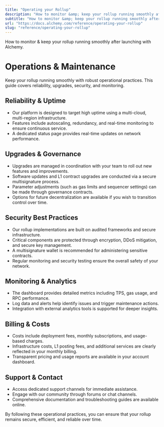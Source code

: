 ```yaml
---
title: "Operating your Rollup"
description: "How to monitor &amp; keep your rollup running smoothly after launching with Alchemy."
subtitle: "How to monitor &amp; keep your rollup running smoothly after launching with Alchemy."
url: "https://docs.alchemy.com/reference/operating-your-rollup"
slug: "reference/operating-your-rollup"
---
```


How to monitor & keep your rollup running smoothly after launching with Alchemy.

# Operations & Maintenance

Keep your rollup running smoothly with robust operational practices. This guide covers reliability, upgrades, security, and monitoring.

## Reliability & Uptime

* Our platform is designed to target high uptime using a multi-cloud, multi-region infrastructure.
* Features include autoscaling, redundancy, and real-time monitoring to ensure continuous service.
* A dedicated status page provides real-time updates on network performance.

## Upgrades & Governance

* Upgrades are managed in coordination with your team to roll out new features and improvements.
* Software updates and L1 contract upgrades are conducted via a secure multisignature process.
* Parameter adjustments (such as gas limits and sequencer settings) can be made through governance contracts.
* Options for future decentralization are available if you wish to transition control over time.

## Security Best Practices

* Our rollup implementations are built on audited frameworks and secure infrastructure.
* Critical components are protected through encryption, DDoS mitigation, and secure key management.
* A multisignature wallet is recommended for administering sensitive contracts.
* Regular monitoring and security testing ensure the overall safety of your network.

## Monitoring & Analytics

* The dashboard provides detailed metrics including TPS, gas usage, and RPC performance.
* Log data and alerts help identify issues and trigger maintenance actions.
* Integration with external analytics tools is supported for deeper insights.

## Billing & Costs

* Costs include deployment fees, monthly subscriptions, and usage-based charges.
* Infrastructure costs, L1 posting fees, and additional services are clearly reflected in your monthly billing.
* Transparent pricing and usage reports are available in your account dashboard.

## Support & Contact

* Access dedicated support channels for immediate assistance.
* Engage with our community through forums or chat channels.
* Comprehensive documentation and troubleshooting guides are available online.

By following these operational practices, you can ensure that your rollup remains secure, efficient, and reliable over time.
